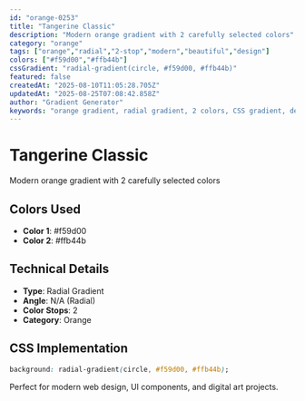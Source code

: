```yaml
---
id: "orange-0253"
title: "Tangerine Classic"
description: "Modern orange gradient with 2 carefully selected colors"
category: "orange"
tags: ["orange","radial","2-stop","modern","beautiful","design"]
colors: ["#f59d00","#ffb44b"]
cssGradient: "radial-gradient(circle, #f59d00, #ffb44b)"
featured: false
createdAt: "2025-08-10T11:05:28.705Z"
updatedAt: "2025-08-25T07:08:42.858Z"
author: "Gradient Generator"
keywords: "orange gradient, radial gradient, 2 colors, CSS gradient, design, #f59d00, #ffb44b"
---
```


# Tangerine Classic

Modern orange gradient with 2 carefully selected colors

## Colors Used
- **Color 1**: #f59d00
- **Color 2**: #ffb44b

## Technical Details
- **Type**: Radial Gradient
- **Angle**: N/A (Radial)
- **Color Stops**: 2
- **Category**: Orange

## CSS Implementation
```css
background: radial-gradient(circle, #f59d00, #ffb44b);
```

Perfect for modern web design, UI components, and digital art projects.
